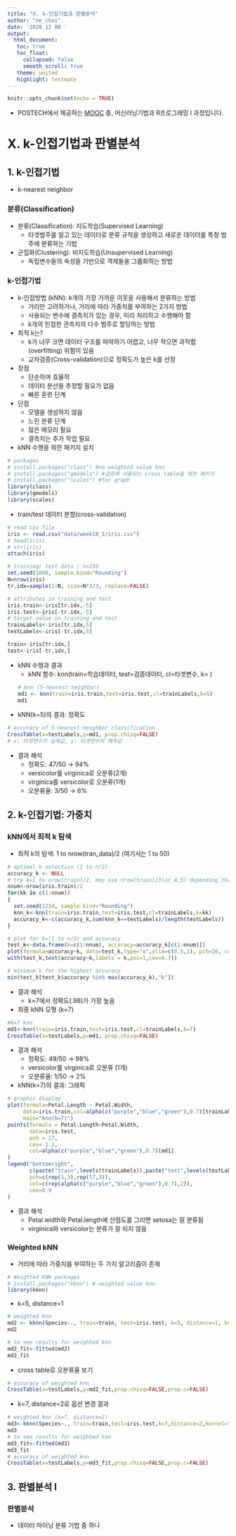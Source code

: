 ```yaml
---
title: "Ⅹ. k-인접기법과 판별분석"
author: "ne_choi"
date: '2020 12 08 '
output:
  html_document:
   toc: true
   toc_float:
     collapsed: false
     smooth_scroll: true
   theme: united
   highlight: textmate
---
```


```r
knitr::opts_chunk$set(echo = TRUE)
```

- POSTECH에서 제공하는 [MOOC](https://pabi.smartlearn.io/) 중, 머신러닝기법과 R프로그래밍 Ⅰ 과정입니다.  

# Ⅹ. k-인접기법과 판별분석
## 1. k-인접기법
- k-nearest neighbor

### 분류(Classification)
- 분류(Classification): 지도학습(Supervised Learning)
  - 타겟범주를 알고 있는 데이터로 분류 규칙을 생성하고 새로운 데이터를 특정 범주에 분류하는 기법

- 군집화(Clustering): 비지도학습(Unsupervised Learning)
  - 독립변수들의 속성을 기반으로 객체들을 그룹화하는 방법

### k-인접기법
- k-인접방법 (kNN): k개의 가장 가까운 이웃을 사용해서 분류하는 방법
  - 거리만 고려하거나, 거리에 따라 가중치를 부여하는 2가지 방법
  - 사용되는 변수에 결측치가 있는 경우, 미리 처리하고 수행해야 함
  - k개의 인접한 관측치의 다수 범주로 할당하는 방법

- 최적 k는?
  - k가 너무 크면 데이터 구조를 파악하기 어렵고, 너무 작으면 과적합(overfitting) 위험이 있음
  - 교차검증(Cross-validation)으로 정확도가 높은 k를 선정

- 장점
  - 단순하며 효율적
  - 데이터 분산을 추정할 필요가 없음
  - 빠른 훈련 단계

- 단점
  - 모델을 생성하지 않음
  - 느린 분류 단계
  - 많은 메모리 필요
  - 결측치는 추가 작업 필요

- kNN 수행을 위한 패키지 설치
```r
# packages
# install.packages("class") #no weighted value knn
# install.packages("gmodels") #검증에 사용되는 cross table을 위한 패키지
# install.packages("scales") #for graph
library(class)
library(gmodels)
library(scales)
```


- train/test 데이터 분할(cross-validation)
```r
# read csv file
iris <- read.csv("data/week10_1/iris.csv")
# head(iris)
# str(iris)
attach(iris)
```

```r
# training/ test data : n=150
set.seed(1000, sample.kind="Rounding")
N=nrow(iris)
tr.idx=sample(1:N, size=N*2/3, replace=FALSE)

# attributes in training and test
iris.train<-iris[tr.idx,-5]
iris.test<-iris[-tr.idx,-5]
# target value in training and test
trainLabels<-iris[tr.idx,5]
testLabels<-iris[-tr.idx,5]

train<-iris[tr.idx,]
test<-iris[-tr.idx,]
```

- kNN 수행과 결과
  - kNN 함수: knn(train=학습데이터, test=검증데이터, cl=타겟변수, k= )
```r
# knn (5-nearest neighbor)
md1 <- knn(train=iris.train,test=iris.test,cl=trainLabels,k=5)
md1
```

- kNN(k=5)의 결과: 정확도
```r
# accuracy of 5-nearest neighbor classification
CrossTable(x=testLabels,y=md1, prop.chisq=FALSE)
# x: 타겟변수의 실제값, y: 타겟변수의 예측값
```
- 결과 해석
  - 정확도: 47/50 → 94%
  - versicolor를 virginica로 오분류(2개)
  - virginica를 versicolor로 오분류(1개)
  - 오분류율: 3/50 → 6%  


## 2. k-인접기법: 가중치
### kNN에서 최적 k 탐색
- 최적 k의 탐색: 1 to nrow(tran_data)/2 (여기서는 1 to 50)

```r
# optimal k selection (1 to n/2)
accuracy_k <- NULL
# try k=1 to nrow(train)/2, may use nrow(train)/3(or 4,5) depending the size of n in train data
nnum<-nrow(iris.train)/2
for(kk in c(1:nnum))
{
  set.seed(1234, sample.kind="Rounding")
  knn_k<-knn(train=iris.train,test=iris.test,cl=trainLabels,k=kk)
  accuracy_k<-c(accuracy_k,sum(knn_k==testLabels)/length(testLabels))
}

# plot for k=(1 to n/2) and accuracy
test_k<-data.frame(k=c(1:nnum), accuracy=accuracy_k[c(1:nnum)])
plot(formula=accuracy~k, data=test_k,type="o",ylim=c(0.5,1), pch=20, col=3, main="validation-optimal k")
with(test_k,text(accuracy~k,labels = k,pos=1,cex=0.7))
```

```r
# minimum k for the highest accuracy
min(test_k[test_k$accuracy %in% max(accuracy_k),"k"])
```
- 결과 해석
  - k=7에서 정확도(.98)가 가장 높음


- 최종 kNN 모형 (k=7)
```r
#k=7 knn
md1<-knn(train=iris.train,test=iris.test,cl=trainLabels,k=7)
CrossTable(x=testLabels,y=md1, prop.chisq=FALSE)
```
- 결과 해석
  - 정확도: 49/50 → 98%
  - versicolor를 virginica로 오분류 (1개)
  - 오분류율: 1/50 → 2%


- kNN(k=7)의 결과: 그래픽
```r
# graphic display
plot(formula=Petal.Length ~ Petal.Width,
     data=iris.train,col=alpha(c("purple","blue","green"),0.7)[trainLabels],
     main="knn(k=7)")
points(formula = Petal.Length~Petal.Width,
       data=iris.test,
       pch = 17,
       cex= 1.2,
       col=alpha(c("purple","blue","green"),0.7)[md1]
)
legend("bottomright",
       c(paste("train",levels(trainLabels)),paste("test",levels(testLabels))),
       pch=c(rep(1,3),rep(17,3)),
       col=c(rep(alpha(c("purple","blue","green"),0.7),2)),
       cex=0.9
)
```
- 결과 해석
  - Petal.width와 Petal.length에 산점도를 그리면 setosa는 잘 분류됨
  - virginica와 versicolor는 분류가 잘 되지 않음

### Weighted kNN
- 거리에 따라 가중치를 부여하는 두 가지 알고리즘이 존재
```r
# Weighted KNN packages
# install.packages("kknn") # weighted value knn
library(kknn)
```

- k=5, distance=1
```r
# weighted knn
md2 <- kknn(Species~., train=train, test=iris.test, k=5, distance=1, kernel="triangular")
md2

# to see results for weighted knn
md2_fit<-fitted(md2)
md2_fit
```

- cross table로 오분류율 보기
```r
# accuracy of weighted knn
CrossTable(x=testLabels,y=md2_fit,prop.chisq=FALSE,prop.c=FALSE)
```

- k=7, distance=2로 옵션 변경 결과
```r
# weighted knn (k=7, distance=2)
md3<-kknn(Species~., train=train,test=iris.test,k=7,distance=2,kernel="triangular")
md3
# to see results for weighted knn
md3_fit<-fitted(md3)
md3_fit
# accuracy of weighted knn
CrossTable(x=testLabels,y=md3_fit,prop.chisq=FALSE,prop.c=FALSE)
```

## 3. 판별분석 Ⅰ
### 판별분석
- 데이터 마이닝 분류 기법 중 하나

